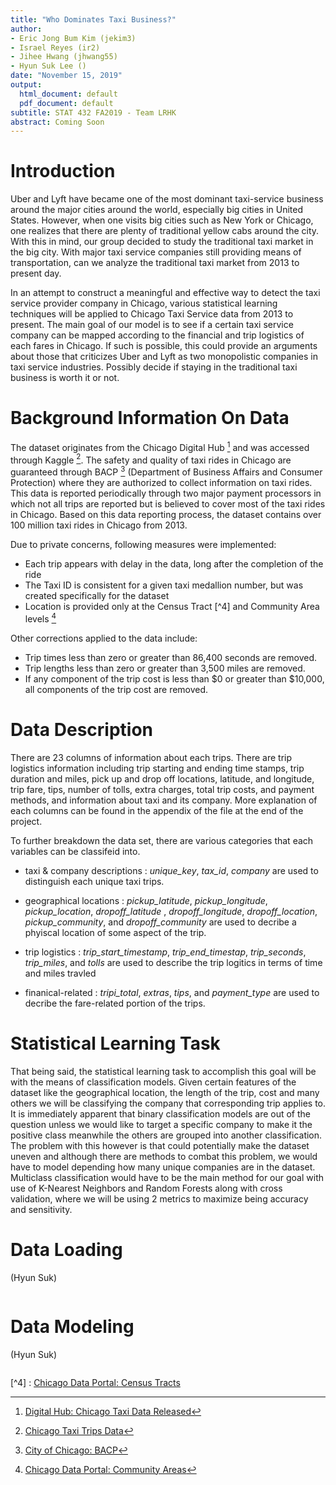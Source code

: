 ```yaml
---
title: "Who Dominates Taxi Business?"
author:
- Eric Jong Bum Kim (jekim3)
- Israel Reyes (ir2)
- Jihee Hwang (jhwang55)
- Hyun Suk Lee ()
date: "November 15, 2019"
output:
  html_document: default
  pdf_document: default
subtitle: STAT 432 FA2019 - Team LRHK
abstract: Coming Soon
---
```


\newpage 

# Introduction

Uber and Lyft have became one of the most dominant taxi-service business around the major cities around the world, especially big cities in United States. However, when one visits big cities such as New York or Chicago, one realizes that there are plenty of traditional yellow cabs around the city. With this in mind, our group decided to study the traditional taxi market in the big city. With major taxi service companies still providing means of transportation, can we analyze the traditional taxi market from 2013 to present day. 

In an attempt to construct a meaningful and effective way to detect the taxi service provider company in Chicago, various statistical learning techniques will be applied to Chicago Taxi Service data from 2013 to present. The main goal of our model is to see if a certain taxi service company can be mapped according to the financial and trip logistics of each fares in Chicago. If such is possible, this could provide an arguments about those that criticizes Uber and Lyft as two monopolistic companies in taxi service industries. Possibly decide if staying in the traditional taxi business is worth it or not. 

# Background Information On Data 

The dataset originates from the Chicago Digital Hub [^2] and was accessed through Kaggle [^1]. The safety and quality of taxi rides in Chicago are guaranteed through BACP [^3] (Department of Business Affairs and Consumer Protection) where they are authorized to collect information on taxi rides. This data is reported periodically through two major payment processors in which not all trips are reported but is believed to cover most of the taxi rides in Chicago. Based on this data reporting process, the dataset contains over 100 million taxi rides in Chicago from 2013. 

Due to private concerns, following measures were implemented:

- Each trip appears with delay in the data, long after the completion of the ride
- The Taxi ID is consistent for a given taxi medallion number, but was created specifically for the dataset
- Location is provided only at the Census Tract [^4] and Community Area levels [^5]

Other corrections applied to the data include:

- Trip times less than zero or greater than 86,400 seconds are removed.
- Trip lengths less than zero or greater than 3,500 miles are removed.
- If any component of the trip cost is less than $0 or greater than $10,000, all components of the trip cost are removed.

# Data Description

There are 23 columns of information about each trips. There are trip logistics information including trip starting and ending time stamps, trip duration and miles, pick up and drop off locations, latitude, and longitude, trip fare, tips, number of tolls, extra charges, total trip costs, and payment methods, and information about taxi and its company. More explanation of each columns can be found in the appendix of the file at the end of the project. 

To further breakdown the data set, there are various categories that each variables can be classifeid into. 

- taxi & company descriptions : _unique_key_, _tax_id_, _company_ are used to distinguish each unique taxi trips.

- geographical locations : _pickup_latitude_, _pickup_longitude_, _pickup_location_, _dropoff_latitude_ , _dropoff_longitude_, _dropoff_location_, _pickup_community_, and _dropoff_community_ are used to decribe a phyiscal location of some aspect of the trip.

- trip logistics : _trip_start_timestamp_, _trip_end_timestap_, _trip_seconds_, _trip_miles_, and _tolls_ are used to describe the trip logitics in terms of time and miles travled

- finanical-related : _tripi_total_, _extras_, _tips_, and _payment_type_ are used to decribe the fare-related portion of the trips. 

# Statistical Learning Task

That being said, the statistical learning task to accomplish this goal will be with the means of classification models. Given certain features of the dataset like the geographical location, the length of the trip, cost and many others we will be classifying the company that corresponding trip applies to. It is immediately apparent that binary classification models are out of the question unless we would like to target a specific company to make it the positive class meanwhile the others are grouped into another classification. The problem with this however is that could potentially make the dataset uneven and although there are methods to combat this problem, we would have to model depending how many unique companies are in the dataset. Multiclass classification would have to be the main method for our goal with use of K-Nearest Neighbors and Random Forests along with cross validation, where we will be using 2 metrics to maximize being accuracy and sensitivity. 

# Data Loading

(Hyun Suk)
```r

```


# Data Modeling 

(Hyun Suk)
```r

```







[^1]: [Chicago Taxi Trips Data](https://www.kaggle.com/chicago/chicago-taxi-trips-bq)

[^2]: [Digital Hub: Chicago Taxi Data Released](https://digital.cityofchicago.org/index.php/chicago-taxi-data-released/)

[^3]: [City of Chicago: BACP](https://www.chicago.gov/city/en/depts/bacp/provdrs/vehic.html)

[^4] : [Chicago Data Portal: Census Tracts](https://data.cityofchicago.org/Facilities-Geographic-Boundaries/Boundaries-Census-Tracts-2010/5jrd-6zik)

[^5]: [Chicago Data Portal: Community Areas](https://data.cityofchicago.org/Facilities-Geographic-Boundaries/Boundaries-Community-Areas-current-/cauq-8yn6)
